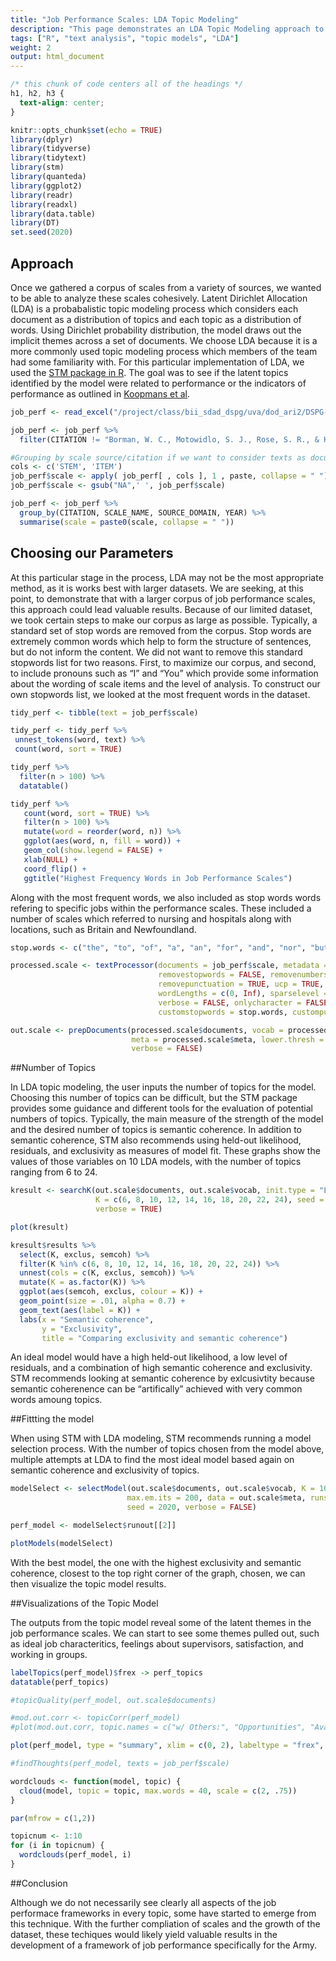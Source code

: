 ```yaml
---
title: "Job Performance Scales: LDA Topic Modeling"
description: "This page demonstrates an LDA Topic Modeling approach to our corpus."
tags: ["R", "text analysis", "topic models", "LDA"]
weight: 2
output: html_document
---
```

```css
/* this chunk of code centers all of the headings */
h1, h2, h3 {
  text-align: center;
}
```

```r
knitr::opts_chunk$set(echo = TRUE)
library(dplyr)
library(tidyverse)
library(tidytext)
library(stm)
library(quanteda)
library(ggplot2)
library(readr)
library(readxl)
library(data.table)
library(DT)
set.seed(2020)
```

## Approach

Once we gathered a corpus of scales from a variety of sources, we wanted to be able to analyze these scales cohesively. Latent Dirichlet Allocation (LDA) is a probabalistic topic modeling process which considers each document as a distribution of topics and each topic as a distribution of words. Using Dirichlet probability distribution, the model draws out the implicit themes across a set of documents. We choose LDA because it is a more commonly used topic modeling process which members of the team had some familiarity with. For this particular implementation of LDA, we used the [STM package in R](http://www.luigicurini.com/uploads/6/7/9/8/67985527/stmvignette.pdf). The goal was to see if the latent topics identified by the model were related to performance or the indicators of performance as outlined in [Koopmans et al](https://www.researchgate.net/publication/51508445_Conceptual_Frameworks_of_Individual_Work_Performance).  

```r

job_perf <- read_excel("/project/class/bii_sdad_dspg/uva/dod_ari2/DSPG-ARI2 -- Performance Item and Scale Database.xlsx",  sheet = "Performance Items")

job_perf <- job_perf %>%
  filter(CITATION != "Borman, W. C., Motowidlo, S. J., Rose, S. R., & Hanser, L. M. (1987). Development of a Model of Soldier Effectiveness: Retranslation Materials and Results. HUMAN RESOURCES RESEARCH ORGANIZATION ALEXANDRIA VA.")

#Grouping by scale source/citation if we want to consider texts as documents
cols <- c('STEM', 'ITEM')
job_perf$scale <- apply( job_perf[ , cols ], 1 , paste, collapse = " ")
job_perf$scale <- gsub("NA",' ', job_perf$scale)

job_perf <- job_perf %>%
  group_by(CITATION, SCALE_NAME, SOURCE_DOMAIN, YEAR) %>%
  summarise(scale = paste0(scale, collapse = " "))
```

## Choosing our Parameters 
At this particular stage in the process, LDA may not be the most appropriate method, as it is works best with larger datasets. We are seeking, at this point, to demonstrate that with a larger corpus of job performance scales, this approach could lead valuable results. Because of our limited dataset, we took certain steps to make our corpus as large as possible. Typically, a standard set of stop words are removed from the corpus. Stop words are extremely common words which help to form the structure of sentences, but do not inform the content. We did not want to remove this standard stopwords list for two reasons. First, to maximize our corpus, and second, to include pronouns such as "I" and "You" which provide some information about the wording of scale items and the level of analysis. To construct our own stopwords list, we looked at the most frequent words in the dataset. 

```r
tidy_perf <- tibble(text = job_perf$scale)

tidy_perf <- tidy_perf %>%
 unnest_tokens(word, text) %>%
 count(word, sort = TRUE)

tidy_perf %>%
  filter(n > 100) %>%
  datatable()

tidy_perf %>%
   count(word, sort = TRUE) %>%
   filter(n > 100) %>%
   mutate(word = reorder(word, n)) %>%
   ggplot(aes(word, n, fill = word)) +
   geom_col(show.legend = FALSE) +
   xlab(NULL) +
   coord_flip() +
   ggtitle("Highest Frequency Words in Job Performance Scales")

``` 

Along with the most frequent words, we also included as stop words words refering to specific jobs within the performance scales. These included a number of scales which referred to nursing and hospitals along with locations, such as Britain and Newfoundland. 

```r

stop.words <- c("the", "to", "of", "a", "an", "for", "and", "nor", "but", "or", "yet", "so", "either", "or", "both", "if", "as", "than", "how", "that", "this", "whatever", "which", "whichever", "where", "wherever", "it", "at", "like", "are", "from", "do", "andor", "goran", "nurse", "nursing", "nurses", "patient", "hospital", "newfoundland", "britain", "on", "patient", "patients", "in", "am", "is")

processed.scale <- textProcessor(documents = job_perf$scale, metadata = job_perf, lowercase = TRUE, 
                                 removestopwords = FALSE, removenumbers = TRUE,
                                 removepunctuation = TRUE, ucp = TRUE, stem = FALSE,
                                 wordLengths = c(0, Inf), sparselevel = 1, language = "en",
                                 verbose = FALSE, onlycharacter = FALSE, striphtml = FALSE,
                                 customstopwords = stop.words, custompunctuation = NULL, v1 = FALSE)

out.scale <- prepDocuments(processed.scale$documents, vocab = processed.scale$vocab,
                           meta = processed.scale$meta, lower.thresh = 0, upper.thresh = Inf, 
                           verbose = FALSE)

```

##Number of Topics

In LDA topic modeling, the user inputs the number of topics for the model. Choosing this number of topics can be difficult, but the STM package provides some guidance and different tools for the evaluation of potential numbers of topics. Typically, the main measure of the strength of the model and the desired number of topics is semantic coherence. In addition to semantic coherence, STM also recommends using held-out likelihood, residuals, and exclusivity as measures of model fit. These graphs show the values of those variables on 10 LDA models, with the number of topics ranging from 6 to 24. 


```r

kresult <- searchK(out.scale$documents, out.scale$vocab, init.type = "LDA", 
                   K = c(6, 8, 10, 12, 14, 16, 18, 20, 22, 24), seed = 2020, data = out.scale$meta, 
                   verbose = TRUE) 

```

```r
plot(kresult) 

kresult$results %>%
  select(K, exclus, semcoh) %>%
  filter(K %in% c(6, 8, 10, 12, 14, 16, 18, 20, 22, 24)) %>%
  unnest(cols = c(K, exclus, semcoh)) %>%
  mutate(K = as.factor(K)) %>%
  ggplot(aes(semcoh, exclus, colour = K)) +
  geom_point(size = .01, alpha = 0.7) +
  geom_text(aes(label = K)) +
  labs(x = "Semantic coherence",
       y = "Exclusivity",
       title = "Comparing exclusivity and semantic coherence")

```


An ideal model would have a high held-out likelihood, a low level of residuals, and a combination of high semantic coherence and exclusivity. STM recommends looking at semantic coherence by exlcusivtity because semantic coherenence can be "artifically" achieved with very common words amoung topics. 

##Fittting the model

When using STM with LDA modeling, STM recommends running a model selection process. With the number of topics chosen from the model above, multiple attempts at LDA to find the most ideal model based again on semantic coherence and exclusivity of topics. 

```r

modelSelect <- selectModel(out.scale$documents, out.scale$vocab, K = 10,
                          max.em.its = 200, data = out.scale$meta, runs = 20, init.type = "LDA", 
                          seed = 2020, verbose = FALSE)

perf_model <- modelSelect$runout[[2]] 

```

```r
plotModels(modelSelect)
```

With the best model, the one with the highest exclusivity and semantic coherence, closest to the top right corner of the graph, chosen, we can then visualize the topic model results. 

##Visualizations of the Topic Model

The outputs from the topic model reveal some of the latent themes in the job performance scales. We can start to see some themes pulled out, such as ideal job characteritics, feelings about supervisors, satisfaction, and working in groups. 


```r

labelTopics(perf_model)$frex -> perf_topics
datatable(perf_topics)

#topicQuality(perf_model, out.scale$documents)

#mod.out.corr <- topicCorr(perf_model)
#plot(mod.out.corr, topic.names = c("w/ Others:", "Opportunities", "Available Tools:", "Relations w/ Supervisor:", "Job Characteristics:", "Opportunities & Feelings:", "Describe Work:", "Performance:"))

plot(perf_model, type = "summary", xlim = c(0, 2), labeltype = "frex", n = 5) #, topic.names = c("w/ Others:", "Opportunities:", "Available Tools:", "Relations w/ Supervisor:", "Job Characteristics:", "Satisfaction:", "Describe Work:", "Performance:"))

#findThoughts(perf_model, texts = job_perf$scale)

wordclouds <- function(model, topic) {
  cloud(model, topic = topic, max.words = 40, scale = c(2, .75))
}

par(mfrow = c(1,2))

topicnum <- 1:10
for (i in topicnum) {
  wordclouds(perf_model, i)
}

```

##Conclusion

Although we do not necessarily see clearly all aspects of the job performace frameworks in every topic, some have started to emerge from this technique. With the further compliation of scales and the growth of the dataset, these techiques would likely yield valuable results in the development of a framework of job performance specifically for the Army. 


